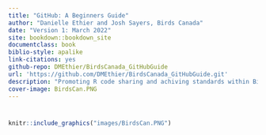 ```yaml
--- 
title: "GitHub: A Beginners Guide"
author: "Danielle Ethier and Josh Sayers, Birds Canada"
date: "Version 1: March 2022"
site: bookdown::bookdown_site
documentclass: book
biblio-style: apalike
link-citations: yes
github-repo: DMEthier/BirdsCanada_GitHubGuide
url: 'https://github.com/DMEthier/BirdsCanada_GitHubGuide.git'
description: "Promoting R code sharing and achiving standards within Birds Canada"
cover-image: BirdsCan.PNG
---
```


# {-}

```r
knitr::include_graphics("images/BirdsCan.PNG")
```



